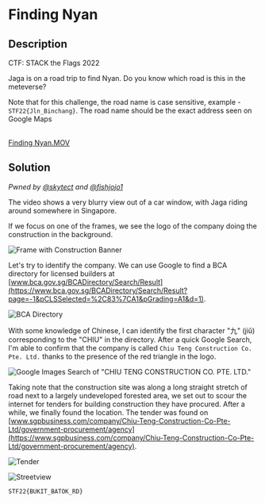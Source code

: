 # Finding Nyan

## Description

CTF: STACK the Flags 2022

Jaga is on a road trip to find Nyan. Do you know which road is this in the
meteverse?

Note that for this challenge, the road name is case sensitive, example -
`STF22{Jln_Binchang}`. The road name should be the exact address seen on Google
Maps

<br />
<a href="/files/stacktheflags-2022/Finding Nyan.MOV" download>
  Finding Nyan.MOV
</a>

## Solution

_Pwned by [@skytect](https://github.com/skytect) and
[@fishjojo1](https://github.com/fishjojo1)_

The video shows a very blurry view out of a car window, with Jaga riding around
somewhere in Singapore.

If we focus on one of the frames, we see the logo of the company doing the
construction in the background.

![Frame with Construction Banner](/images/stacktheflags-2022/finding-nyan-1.png)

Let's try to identify the company. We can use Google to find a BCA directory for
licensed builders at
[www.bca.gov.sg/BCADirectory/Search/Result](https://www.bca.gov.sg/BCADirectory/Search/Result?page=-1&pCLSSelected=%2C83%7CA1&pGrading=A1&d=1).

![BCA Directory](/images/stacktheflags-2022/finding-nyan-2.png)

With some knowledge of Chinese, I can identify the first character "九" (jiǔ)
corresponding to the "CHIU" in the directory. After a quick Google Search, I'm
able to confirm that the company is called
`Chiu Teng Construction Co. Pte. Ltd.` thanks to the presence of the red
triangle in the logo.

![Google Images Search of "CHIU TENG CONSTRUCTION CO. PTE. LTD."](/images/stacktheflags-2022/finding-nyan-3.png)

Taking note that the construction site was along a long straight stretch of road
next to a largely undeveloped forested area, we set out to scour the internet
for tenders for building construction they have procured. After a while, we
finally found the location. The tender was found on
[www.sgpbusiness.com/company/Chiu-Teng-Construction-Co-Pte-Ltd/government-procurement/agency](https://www.sgpbusiness.com/company/Chiu-Teng-Construction-Co-Pte-Ltd/government-procurement/agency).

![Tender](/images/stacktheflags-2022/finding-nyan-4.png)

![Streetview](/images/stacktheflags-2022/finding-nyan-5.png)

`STF22{BUKIT_BATOK_RD}`
